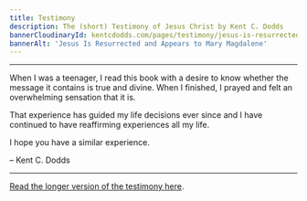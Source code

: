 ```yaml
---
title: Testimony
description: The (short) Testimony of Jesus Christ by Kent C. Dodds
bannerCloudinaryId: kentcdodds.com/pages/testimony/jesus-is-resurrected
bannerAlt: 'Jesus Is Resurrected and Appears to Mary Magdalene'
---
```


---

When I was a teenager, I read this book with a desire to know whether the
message it contains is true and divine. When I finished, I prayed and felt an
overwhelming sensation that it is.

That experience has guided my life decisions ever since and I have continued to
have reaffirming experiences all my life.

I hope you have a similar experience.

– Kent C. Dodds

---

[Read the longer version of the testimony here](/testimony).
